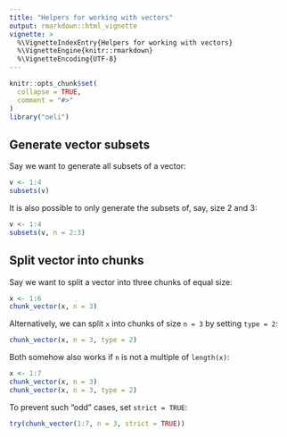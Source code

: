 ```yaml
---
title: "Helpers for working with vectors"
output: rmarkdown::html_vignette
vignette: >
  %\VignetteIndexEntry{Helpers for working with vectors}
  %\VignetteEngine{knitr::rmarkdown}
  %\VignetteEncoding{UTF-8}
---
```


```r
knitr::opts_chunk$set(
  collapse = TRUE,
  comment = "#>"
)
library("oeli")
```

## Generate vector subsets

Say we want to generate all subsets of a vector:

```r
v <- 1:4
subsets(v)
```

It is also possible to only generate the subsets of, say, size 2 and 3:

```r
v <- 1:4
subsets(v, n = 2:3)
```

## Split vector into chunks

Say we want to split a vector into three chunks of equal size:

```r
x <- 1:6
chunk_vector(x, n = 3)
```

Alternatively, we can split `x` into chunks of size `n = 3` by setting `type = 2`:

```r
chunk_vector(x, n = 3, type = 2)
```

Both somehow also works if `n` is not a multiple of `length(x)`:

```r
x <- 1:7
chunk_vector(x, n = 3)
chunk_vector(x, n = 3, type = 2)
```

To prevent such "odd" cases, set `strict = TRUE`:

```r
try(chunk_vector(1:7, n = 3, strict = TRUE))
```
